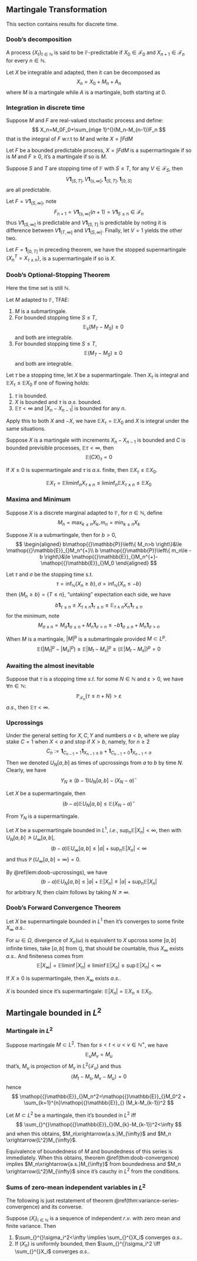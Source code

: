 ## Martingale Transformation

This section contains results for discrete time.

### Doob's decomposition

::: {.definition  name=""}

A process $\left\{ X_{t} \right\}_{t \in \mathbb{N}}$ is said to be $\mathbb{F}$-predictable if $X_0 \in \mathcal{F}_0$ and $X_{n+1}\in \mathcal{F}_{n}$ for every $n \in \mathbb{N}$.

:::


::: {.theorem #doob-decomposition name="Doob's decomposition theorem"}

Let $X$ be integrable and adapted, then it can be decomposed as
$$
X_n=X_0+M_n+A_n
$$
where $M$ is a martingale while $A$ is a martingale, both starting at $0$.

:::

### Integration in discrete time

Suppose $M$ and $F$ are real-valued stochastic process and define:
$$
X_n=M_0F_0+\sum_{n\ge 1}^{}(M_n-M_{n-1})F_n
$$
that is the integral of $F \text{ w.r.t }$ to $M$ and write $X=\int FdM$


::: {.theorem  name="You can't beat the system"}

Let $F$ be a bounded predictable process, $X=\int FdM$ is a supermartingale if so is $M$ and $F\ge 0$, it's a martingale if so is $M$.


:::


::: {.proposition  name=""}

Suppose $S$ and $T$ are stopping time of $\mathbb{F}$ with $S\le T$, for any $V \in \mathcal{F}_{S}$, then
$$
V \bm{1}_{(S,T]},V \bm{1}_{(s,\infty]},\bm{1}_{(S,T]},\bm{1}_{[0,S]}
$$
are all predictable. 

:::

:::: {.proof}

Let $F=V \bm{1}_{(S,\infty]}$, note
$$
F_{n+1}=V \bm{1}_{(s,\infty]}(n+1)=V \bm{1}_{S\le n}\in \mathcal{F}_{n}
$$
thus $V \bm{1}_{(S,\infty]}$ is predictable and $V \bm{1}_{(S,T]}$ is predictable by noting it is difference between $V \bm{1}_{(T,\infty]}$ and $V \bm{1}_{(S,\infty]}$. Finally, let $V=1$ yields the other two.

::::

Let $F=\bm{1}_{[0,T]}$ in preceding theorem, we have the stopped supermartingale $\left\{ X^{T}_{n}=X_{\tau \land  n} \right\}$, is a supermartingale if so is $X$. 

### Doob's Optional-Stopping Theorem

Here the time set is still $\mathbb{N}$.

::: {.theorem  name=""}

Let $M$ adapted to $\mathbb{F}$, TFAE:

1. $M$ is a submartingale.
2. 
    For bounded stopping time $S\le T$,
    $$
    \mathop{{}\mathbb{E}}_{s}(M_{T}-M_{S})\ge 0   
    $$
    and both are integrable.
3. 
    For bounded stopping time $S\le T$,
    $$
    \mathop{{}\mathbb{E}}_{}(M_{T}-M_{S})\ge 0   
    $$
    and both are integrable.

:::




::: {.theorem  name=""}

Let $\tau$ be a stopping time, let $X$ be a supermartingale. Then $X_\tau$ is integral and $\mathop{{}\mathbb{E}}_{}X_{\tau}\le \mathop{{}\mathbb{E}}_{}X_0$ if one of flowing holds:

1.  $\tau$ is bounded.
2.  $X$ is bounded and $\tau$ is $a.s.$ bounded.
3.  $\mathop{{}\mathbb{E}}_{}\tau<\infty$ and $\left| X_n-X_{n-1} \right|$ is bounded for any $n$.

:::

Apply this to both $X$ and $-X$, we have $\mathop{{}\mathbb{E}}_{}X_{\tau}=\mathop{{}\mathbb{E}}_{}X_0$ and $X$ is integral under the same situations.


::: {.corollary  name=""}

Suppose $X$ is a martingale with increments $X_{n}-X_{n-1}$ is bounded and $C$ is bounded previsible processes, $\mathop{{}\mathbb{E}}_{}\tau<\infty$, then
$$
\mathop{{}\mathbb{E}}_{}(CX)_{\tau}=0
$$

:::

::: {.corollary  name=""}

If $X\ge 0$ is supermartingale and $\tau$ is $a.s.$ finite, then $\mathop{{}\mathbb{E}}_{}X_{\tau}\le \mathop{{}\mathbb{E}}_{}X_0$.

:::

:::: {.proof}
$$
\mathop{{}\mathbb{E}}_{}X_{\tau}=\mathop{{}\mathbb{E}}_{}\liminf_n X_{\tau \land n}\le \liminf_n \mathop{{}\mathbb{E}}_{}X_{\tau \land n} \le \mathop{{}\mathbb{E}}_{}X_0
$$

::::

### Maxima and Minimum

Suppose $X$ is a discrete marginal adapted to $\mathbb{F}$, for $n \in \mathbb{N}$, define
$$
M_n=\max _{k\le n}X_{k}, m_n=\min _{k\le n} X_{k}   
$$


::: {.theorem  name=""}

Suppose $X$ is a submartingale, then for $b>0$,
$$
\begin{aligned}
    b\mathop{{}\mathbb{P}}\left\{ M_n>b \right\}&\le \mathop{{}\mathbb{E}}_{}M_n^{+}\\
    b \mathop{{}\mathbb{P}}\left\{ m_n\le -b \right\}&\le \mathop{{}\mathbb{E}}_{}M_n^{+}-\mathop{{}\mathbb{E}}_{}M_0
\end{aligned}
$$

:::


:::: {.proof}

Let $\tau$ and $\sigma$ be the stopping time $\text{ s.t. }$
$$
\tau=\inf_{\mathbb{N}} \left\{ X_n\ge b \right\},\sigma=\inf _{\mathbb{N}}\left\{ X_n\le -b \right\}
$$
then $\left\{ M_n\ge b \right\}=\left\{ T\le n \right\}$, "untaking" expectation each side, we have
$$
b \bm{1}_{\tau\le n}\le X_{\tau \land n} \bm{1}_{\tau\le n} \le \mathop{{}\mathbb{E}}_{\tau \land n} X_n \bm{1}_{\tau \le  n} 
$$
for the minimum, note
$$
M_{\sigma \land n} = M_{\sigma}\bm{1}_{\sigma\le n}+M_{n}\bm{1}_{\sigma>n}\le -b \bm{1}_{\sigma\le n}+M_n \bm{1}_{\sigma >n}    
$$

::::

When $M$ is a martingale, $\left| M \right|^{p}$ is a submartingale provided $M \subset L^p$.
$$
\mathop{{}\mathbb{E}}_{}\left( \left| M_{t} \right|^{p}-\left| M_{s} \right|^{p} \right)\ge \mathop{{}\mathbb{E}}_{} \left| M_{t}-M_{s} \right|^{p} \ge (\mathop{{}\mathbb{E}}_{}\left| M_{t}-M_{s} \right|)^{p}=0
$$

### Awaiting the almost inevitable

::: {.lemma  name=""}

Suppose that $\tau$ is a stopping time $s.t.$ for some $N\in \mathbb{N}$ and $\varepsilon>0$, we have $\forall n \in \mathbb{N}$:
$$
\mathop{{}\mathbb{P}}_{\mathcal{F}_n}\left\{ \tau\le n+N \right\}>\varepsilon
$$
$a.s.$, then $\mathop{{}\mathbb{E}}_{}\tau<\infty$.


:::

### Upcrossings

Under the general setting for $X,C,Y$ and numbers $a<b$, where we play stake $C=1$ when $X< a$ and stop if $X> b$, namely, for $n\ge 2$
$$
C_n:=\bm{1}_{C_{n-1}=1}\bm{1}_{X_{n-1}\le b}+\bm{1}_{C_{n-1}=0}\bm{1}_{X_{n-1}<a}
$$
Then we denoted $U_N[a,b]$ as times of upcrossings from $a$ to $b$ by time $N$. Clearly, we have
$$
Y_{N} \ge (b-1)U_{N}[a,b]-(X_N-a)^{-}
$$

::: {.lemma #doob-upcrossings name="Doob's Upcrossing Lemma"}

Let $X$ be a supermartingale, then
$$
(b-a) \mathop{{}\mathbb{E}}_{}U_N[a,b]\le \mathop{{}\mathbb{E}}_{}(X_N-a)^{-}
$$

:::


:::: {.proof}

From $Y_N$ is a supermartingale.

::::


::: {.corollary  name=""}

Let $X$ be a supermartingale bounded in $L^{1}$, $i.e.$, $\sup_n \mathop{{}\mathbb{E}}_{}\left| X_n \right|<\infty$, then with $U_{N}[a,b] \nearrow U_{\infty}[a,b]$,
$$
(b-a)\mathop{{}\mathbb{E}}_{}U_{\infty}[a,b]\le \left| a \right|+\sup _n \mathop{{}\mathbb{E}}_{}\left| X_n \right|<\infty
$$
and thus $\mathop{{}\mathbb{P}}\left\{ U_{\infty}[a,b]=\infty \right\}=0$.

:::


:::: {.proof}

By \@ref(lem:doob-upcrossings), we have
$$
(b-a)\mathop{{}\mathbb{E}}_{}U_{N}[a,b]\le \left| a \right|+\mathop{{}\mathbb{E}}_{}\left| X_n \right|\le \left| a \right|+\sup _n \mathop{{}\mathbb{E}}_{}\left| X_n \right|
$$
for arbitrary $N$, then claim follows by taking $N \nearrow \infty$.

::::

### Doob's Forward Convergence Theorem


::: {.theorem #doob-convergence name=""}

Let $X$ be supermartingale bounded in $L^{1}$ then it's converges to some finite $X_{\infty}$ $a.s.$. 

:::

:::: {.proof}

For $\omega\in \Omega$, divergence of $X_n(\omega)$ is equivalent to $X$ upcross some $[a,b]$ infinite times, take $[a,b]$ from $\mathbb{Q}$, that should be countable, thus $X_{\infty}$ exists $a.s.$. And finiteness comes from
$$
\mathop{{}\mathbb{E}}_{}\left| X_{\infty} \right|=\mathop{{}\mathbb{E}}_{}\liminf \left| X_n \right|\le \liminf \mathop{{}\mathbb{E}}_{} \left| X_n \right|\le \sup \mathop{{}\mathbb{E}}_{}\left| X_n \right|<\infty
$$

::::

::: {.corollary  name=""}

If $X\ge 0$ is supermartingale, then $X_{\infty}$ exists $a.s.$.

:::


:::: {.proof}

$X$ is bounded since it's supermartingale: $\mathop{{}\mathbb{E}}_{}\left| X_n \right|=\mathop{{}\mathbb{E}}_{}X_n\le \mathop{{}\mathbb{E}}_{}X_0$.

::::

## Martingale bounded in $L^2$

### Martingale in $L^2$ 

Suppose martingale $M\subset L^2$. Then for $s<t<u<v\in \mathbb{N}^{+}$, we have
$$
\mathop{{}\mathbb{E}}_{u}M_v=M_u
$$
that's, $M_u$ is projection of $M_v$ in $L^2(\mathcal{F}_u)$ and thus
$$
\left\langle M_t-M_s,M_v-M_u \right\rangle= 0
$$
hence
$$
\mathop{{}\mathbb{E}}_{}M_n^2=\mathop{{}\mathbb{E}}_{}M_0^2 + \sum_{k=1}^{n}\mathop{{}\mathbb{E}}_{} (M_k-M_{k-1})^2
$$


::: {.theorem  name=""}

Let $M\subset L^2$ be a martingale, then it's bounded in $L^2$ iff
$$
\sum_{}^{}\mathop{{}\mathbb{E}}_{}(M_{k}-M_{k-1})^2<\infty
$$
and when this obtains, $M_n\xrightarrow{a.s.}M_{\infty}$ and $M_n \xrightarrow{L^2}M_{\infty}$.

:::


:::: {.proof}

Equivalence of boundedness of $M$ and boundedness of this series is immediately. When this obtains, theorem \@ref(thm:doob-convergence) implies $M_n\xrightarrow{a.s.}M_{\infty}$ from boundedness and $M_n \xrightarrow{L^2}M_{\infty}$ since it's cauchy in $L^2$ from the conditions.

::::

### Sums of zero-mean independent variables in $L^2$    

The following is just restatement of theorem \@ref(thm:variance-series-convergence) and its converse.

::: {.theorem name=""}

Suppose $(X_{i})_{i \in \mathbb{N}}$ is a sequence of independent $r.v.$ with zero mean and finite variance. Then

1.  $\sum_{}^{}\sigma_i^2<\infty \implies \sum_{}^{}X_i$ converges $a.s.$.
2.  If $(X_n)$ is uniformly bounded, then $\sum_{}^{}\sigma_i^2 \iff \sum_{}^{}X_i$ converges $a.s.$.

:::





























































 


<br>
<br>
<br>
<br>
<br>
<br>
<br>
<br>
<br>
<br>








